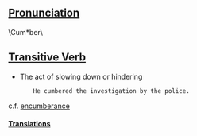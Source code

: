 == [[Pronunciation]] == 	

\Cum*ber\

== [[Transitive Verb]] ==
* The act of slowing down or hindering

        He cumbered the investigation by the police.

c.f. [[encumberance]]

====[[Translation]]s====
